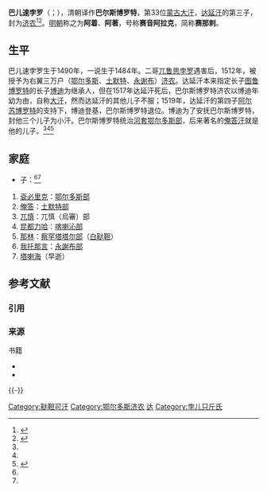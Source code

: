 {{蒙古可汗信息框
| 名稱 = 巴爾斯博羅特
| 稱號 = 
| 畫像 = Barsbolad.jpg
| 畫像大小 = 
| 說明  = 巴爾斯博羅特像
| 世系 = [[蒙古大汗|第33代蒙古大汗]]
| 在位 = 1517年－1519年
| 統治類型 = 
| 登基 = 
| 前任 = [[達延汗|達延汗]]
| 繼任 = [[博迪|博迪]]
| 世系1 = 
| 在位1 = 
| 統治類型1 = 
| 前任1 = 
| 繼任1 = 
| 世系2 = 
| 在位2 = 
| 統治類型2 = 
| 前任2 = 
| 繼任2 = 
| 出生日期 = 1490年
| 出生地 = 
| 逝世日期 = 1531年
| 逝世地 = 
| 陵墓 =  
| 配偶 = <!--或者分為「皇后」和「妃嬪」兩個參數-->
| 子嗣 = <!--按出生順序列出，使用{{plainlist}}或{{unbulleted list}} -->
| 姓名 = 巴爾斯博羅特
| 年號 = 
| 尊號 = 賽音阿拉克汗 <ref>{{Cite book | author1 = [[鄭天挺|鄭天挺]] | author2 = [[戴逸|戴逸]] | editor =  | title = 《中國歷史大辭典: 清史卷(下)》 | location = 中華人民共和國 | publisher = [[上海辭書出版社|上海辭書出版社]] | date = 1992年 | pages = 第726頁 | ISBN = 9787532622740 | accessdate =  | url = https://books.google.com.tw/books/about/%E4%B8%AD%E5%9B%BD%E5%8E%86%E5%8F%B2%E5%A4%A7%E8%BE%9E%E5%85%B8_%E6%B8%85%E5%8F%B2%E5%8D%B7_%E4%B8%8B.html?id=xNjSzAEACAAJ&redir_esc=y | language = zh | quote = 明代蒙古達延汗第三子。正德七年( 1512 )授為濟農，駐鄂爾多斯，統治右翼鄂爾多斯、土默特和永謝布三萬戶。次年嗣父汗位，號賽音阿拉克汗。未幾死。 | archive-date = 2021-09-04 | archive-url = https://web.archive.org/web/20210904103318/https://books.google.com.tw/books/about/%E4%B8%AD%E5%9B%BD%E5%8E%86%E5%8F%B2%E5%A4%A7%E8%BE%9E%E5%85%B8_%E6%B8%85%E5%8F%B2%E5%8D%B7_%E4%B8%8B.html?id=xNjSzAEACAAJ&redir_esc=y | dead-url = no }}</ref>
| 諡號 = 
| 廟號 = 
| 政權 = [[鞑靼_(蒙古)|韃靼]]
| 父 = [[達延汗|達延汗]]
| 母 = 
| 親屬 = 
| 宗教信仰 = 
}}
'''巴儿速孛罗'''（{{lang-mn|Барсболд}}；{{bd|1490年||1531年|catIdx=B}}），清朝译作'''巴尔斯博罗特'''，第33位[[蒙古大汗|蒙古大汗]]，[[达延汗|达延汗]]的第三子，封为[[济农|济农]]<ref name="cy">{{cite book |title = 《[[草原帝国|草原帝国]]》 |author = [[勒内·格鲁塞|勒内·格鲁塞]] }}</ref><ref name="zh">{{cite book |title = 《最后的可汗：蒙古帝国余晖》 |author = 班布尔汗 }}</ref>。[[明朝|明朝]]称之为'''阿着'''、'''阿著'''，号称'''赛音阿拉克'''，简称'''赛那剌'''。

== 生平 ==
巴儿速孛罗生于1490年，一说生于1484年。二哥[[兀鲁思孛罗|兀鲁思孛罗]]遇害后，1512年，被授予为右翼三万户（[[鄂尔多斯|鄂尔多斯]]、[[土默特|土默特]]、[[永谢布|永谢布]]）[[济农|济农]]。达延汗本来指定长子[[图鲁博罗特|图鲁博罗特]]的长子[[博迪|博迪]]为继承人，但在1517年达延汗死后，巴尔斯博罗特济农以博迪年幼为由，自称[[大汗|大汗]]，然而达延汗的其他儿子不服；1519年，达延汗的第四子[[阿尔苏博罗特|阿尔苏博罗特]]的支持下，博迪登基，巴尔斯博罗特退位。博迪为了安抚巴尔斯博罗特，封他三个儿子为小汗。巴尔斯博罗特统治[[河套|河套]][[鄂尔多斯部|鄂尔多斯部]]，后来著名的[[俺答汗|俺答汗]]就是他的儿子。<ref name="cy" /><ref name="zh" /><ref name="cjshl">{{cite web |url = http://www.cjshl.com/news/view/79 |title = 陵寝管理官员济农 |website = 成吉思汗陵 |date = 2007-08-26 |quote = 巴尔斯博罗特，巴图孟克达延汗三子，1484年生，1512年任右翼三万户济农，1531年卒。 |access-date = 2013-06-05 |archive-url = https://web.archive.org/web/20140714165629/http://www.cjshl.com/news/view/79 |archive-date = 2014-07-14 |dead-url = yes }}</ref>

== 家庭 ==
* 子：<ref name="cy" /><ref name="zh" />
# [[衮必里克墨尔根|袞必里克]]：[[鄂尔多斯部|鄂尔多斯部]]
# [[俺答汗|俺答]]：[[土默特部|土默特部]]
# [[兀慎打儿罕剌布台吉|兀慎]]：兀慎（烏審）部
# [[昆都力哈|昆都力哈]]：[[喀喇沁部|喀喇沁部]]
# [[那林台吉|那林]]：[[塔塔尔族|察罕塔塔尔部]]（[[白鞑靼|白鞑靼]]）
# [[博迪达喇鄂特罕台吉|我托那言]]：[[永謝布部|永謝布部]]
# [[塔喇海台吉|塔喇海]]（早逝）

== 参考文献 ==
=== 引用 ===
{{Reflist|30em}}

=== 来源 ===
{{refbegin}}
; 书籍
* {{cite book |title = 《[[草原帝国|草原帝国]]》|author = [[勒内·格鲁塞|勒内·格鲁塞]] |language = fr }}
* {{cite isbn | 9787508718989 |ref = harv | noedit }}
{{refend}}

{{-}}
{{start box}}
{{s-roy}}
{{s-before|[[达延汗|达延汗]]}}
{{s-title|[[蒙古大汗|蒙古大汗]]|1517年－1519年}}
{{s-after|[[博迪|博迪]]}}
{{s-off}}
{{S-new|reason=由[[黃金家族|黃金家族]]分裂出來}}
{{s-title|右翼三万户[[济农|济农]]|1519年－1531年}}
{{s-after|[[衮必里克墨尔根|衮必里克墨尔根]]}}
{{end box}}

{{蒙古大汗}}

[[Category:鞑靼可汗|Category:鞑靼可汗]]
[[Category:鄂尔多斯济农|Category:鄂尔多斯济农]]
[[Category:蒙古君主儿子|达]]
[[Category:孛儿只斤氏|Category:孛儿只斤氏]]